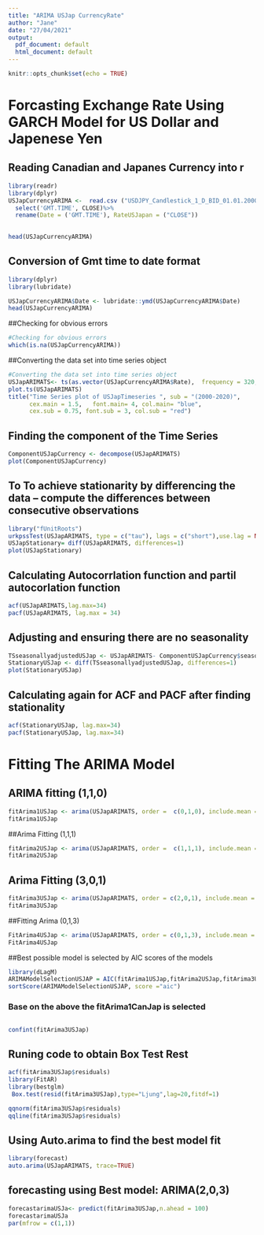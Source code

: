 ```yaml
---
title: "ARIMA USJap CurrencyRate"
author: "Jane"
date: "27/04/2021"
output:
  pdf_document: default
  html_document: default
---
```


```r
knitr::opts_chunk$set(echo = TRUE)
```



# Forcasting Exchange Rate Using GARCH Model for US Dollar and Japenese Yen

## Reading Canadian and Japanes Currency into r
```r
library(readr)
library(dplyr)
USJapCurrencyARIMA <-  read.csv ("USDJPY_Candlestick_1_D_BID_01.01.2000-31.12.2020.csv")%>%
  select('GMT.TIME', CLOSE)%>%
  rename(Date = ('GMT.TIME'), RateUSJapan = ("CLOSE"))

  
head(USJapCurrencyARIMA)
```
   




## Conversion of Gmt time to date format
```r
library(dplyr)
library(lubridate)

USJapCurrencyARIMA$Date <- lubridate::ymd(USJapCurrencyARIMA$Date)
head(USJapCurrencyARIMA)

```



##Checking for obvious errors
```r
#Checking for obvious errors
which(is.na(USJapCurrencyARIMA))

```

##Converting the data set into time series object

```r
#Converting the data set into time series object
USJapARIMATS<- ts(as.vector(USJapCurrencyARIMA$Rate),  frequency = 320, start= c(2000,01,03))
plot.ts(USJapARIMATS)
title("Time Series plot of USJapTimeseries ", sub = "(2000-2020)",
      cex.main = 1.5,   font.main= 4, col.main= "blue",
      cex.sub = 0.75, font.sub = 3, col.sub = "red")
```

## Finding the component of the Time Series

```r
ComponentUSJapCurrency <- decompose(USJapARIMATS)
plot(ComponentUSJapCurrency)
```

## To To achieve stationarity by differencing the data – compute the differences between consecutive observations

```r
library("fUnitRoots")
urkpssTest(USJapARIMATS, type = c("tau"), lags = c("short"),use.lag = NULL, doplot = TRUE)
USJapStationary= diff(USJapARIMATS, differences=1)
plot(USJapStationary)
```


## Calculating Autocorrlation function and partil autocorlation function


```r
acf(USJapARIMATS,lag.max=34)
pacf(USJapARIMATS, lag.max = 34)
```


## Adjusting and ensuring there are no seasonality
```r
TSseasonallyadjustedUSJap <- USJapARIMATS- ComponentUSJapCurrency$seasonal 
StationaryUSJap <- diff(TSseasonallyadjustedUSJap, differences=1)
plot(StationaryUSJap)
```


## Calculating again for ACF and PACF after finding stationality

```r
acf(StationaryUSJap, lag.max=34)
pacf(StationaryUSJap, lag.max=34)
```


# Fitting The ARIMA Model
## ARIMA fitting (1,1,0)

```r
fitArima1USJap <- arima(USJapARIMATS, order =  c(0,1,0), include.mean = TRUE)
fitArima1USJap
```


##Arima Fitting (1,1,1)

```r
fitArima2USJap <- arima(USJapARIMATS, order =  c(1,1,1), include.mean = TRUE)
fitArima2USJap
```

## Arima Fitting (3,0,1)

```r
fitArima3USJap <- arima(USJapARIMATS, order = c(2,0,1), include.mean = TRUE)
fitArima3USJap
```


##Fitting Arima (0,1,3)

```r
FitArima4USJap <- arima(USJapARIMATS, order = c(0,1,3), include.mean = TRUE)
FitArima4USJap
```


##Best possible model is selected by AIC scores of the models



```r
library(dLagM)
ARIMAModelSelectionUSJAP = AIC(fitArima1USJap,fitArima2USJap,fitArima3USJap,FitArima4USJap)
sortScore(ARIMAModelSelectionUSJAP, score ="aic")
```

### Base on the above the fitArima1CanJap is selected

##

```r
confint(fitArima3USJap)
```

## Runing code to obtain Box Test Rest

```r
acf(fitArima3USJap$residuals)
library(FitAR)
library(bestglm)
 Box.test(resid(fitArima3USJap),type="Ljung",lag=20,fitdf=1)

qqnorm(fitArima3USJap$residuals)
qqline(fitArima3USJap$residuals)
```


## Using Auto.arima to find the best model fit

```r
library(forecast)
auto.arima(USJapARIMATS, trace=TRUE)
```




## forecasting using  Best model: ARIMA(2,0,3)    

```r
forecastarimaUSJa<- predict(fitArima3USJap,n.ahead = 100)
forecastarimaUSJa
par(mfrow = c(1,1))
```

